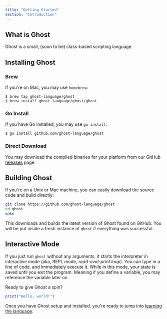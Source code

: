 ```yaml
---
title: "Getting Started"
section: "Introduction"
---
```


## What is Ghost

Ghost is a small, (soon to be) class-based scripting language.

## Installing Ghost

### Brew

If you're on Mac, you may use `homebrew`:

```
$ brew tap ghost-language/ghost
$ brew install ghost-language/ghost/ghost
```

### Go Install

If you have Go installed, you may use `go install`:

```
$ go install github.com/ghost-language/ghost
```

### Direct Download

You may download the compiled binaries for your platform from our GitHub [releases](https://github.com/ghost-language/ghost/releases) page.

## Building Ghost

If you're on a Unix or Mac machine, you can easily download the source code and build directly:

```bash
git clone https://github.com/ghost-language/ghost
cd ghost
make
```

This downloads and builds the latest version of Ghost found on GitHub. You will be put inside a fresh instance of `ghost` if everything was successful.

## Interactive Mode

If you just run `ghost` without any arguments, it starts the interpreter in interactive mode (aka, REPL mode, _read-eval-print loop_). You can type in a line of code, and immediately execute it. While in this mode, your state is saved until you exit the program. Meaning if you define a variable, you may reference the variable later on.

Ready to give Ghost a spin?

```typescript
print("Hello, world!")
```

Once you have Ghost setup and installed, you're ready to jump into [learning the language](/docs/syntax).